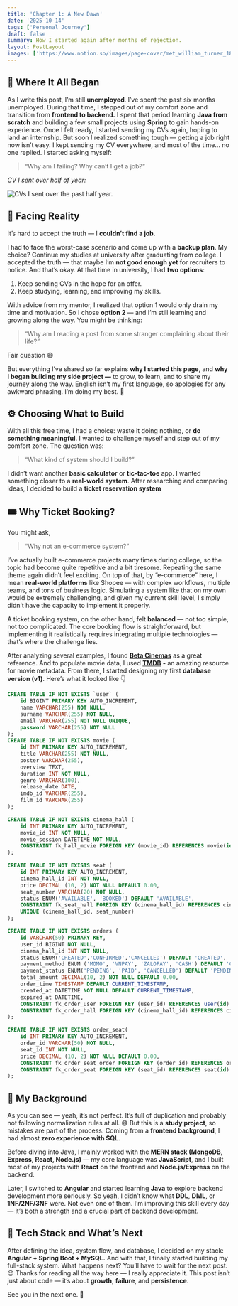 ```yaml
---
title: 'Chapter 1: A New Dawn'
date: '2025-10-14'
tags: ['Personal Journey']
draft: false
summary: How I started again after months of rejection.
layout: PostLayout
images: ['https://www.notion.so/images/page-cover/met_william_turner_1835.jpg']
---
```



## 💭 Where It All Began


As I write this post, I’m still **unemployed**. I’ve spent the past six months unemployed. During that time, I stepped out of my comfort zone and transition from **frontend to backend.** I spent that period learning **Java from scratch** and building a few small projects using **Spring** to gain hands-on experience. Once I felt ready, I started sending my CVs again, hoping to land an internship. 
But soon I realized something tough — getting a job right now isn’t easy. I kept sending my CV everywhere, and most of the time… no one replied. I started asking myself:

> “Why am I failing? Why can’t I get a job?”

_CV I sent over half of year:_


![CVs I sent over the past half year.](https://prod-files-secure.s3.us-west-2.amazonaws.com/efeae8fb-3b44-437e-a57e-be87cac69182/b9c350dd-1fc9-4db6-9810-278939935fe9/Screenshot_from_2025-10-15_01-40-34.png?X-Amz-Algorithm=AWS4-HMAC-SHA256&X-Amz-Content-Sha256=UNSIGNED-PAYLOAD&X-Amz-Credential=ASIAZI2LB4666H37TJB2%2F20251021%2Fus-west-2%2Fs3%2Faws4_request&X-Amz-Date=20251021T171419Z&X-Amz-Expires=3600&X-Amz-Security-Token=IQoJb3JpZ2luX2VjEGEaCXVzLXdlc3QtMiJGMEQCIApgyKBb3rwRoRVWyj7NPecgILneUDezM9aFEWUA5cYqAiBvMU3nQZ6vG6RYaJv83pozLuWK45OhnT1kFb5HMAt8SSr%2FAwgaEAAaDDYzNzQyMzE4MzgwNSIMmt%2FH49%2FkUXwd%2Fxy9KtwDsC4bno6%2BzosBnhgThb0rK%2Br5hcueiqYcVPS2JiuRo%2Fdp0B9AKnS8XT%2Bsam6trf6b9Z3Ppk4eOqk21mMH6DBvVG9zymbKXsHLoPnxLRpV3FLTWdtGdURZtM6T6DKNuaPiYPRsgqzHQpWyJN3VBZ%2Biv3K46YOqvJf4t0nox90Vymoowvdgevj%2FG55WtABEV9kL%2BSrIQlxIwAKZnx8dvZ6dRbh3iMEaprdAnnbBs8cIltl2Dl%2FnR267Z7l4fowwiTF9Gkie2%2BlHX6yEdHB2xJiFVUyuQdp2%2BQPWUfEdifdrF0XngOZrrYUNuPVDzO8WfooIYL%2BStXysSd7ZMw0FRA2l2PHnDim4FwRa0fFd1ITOLDxfGuM7UxpozRfUcvEm%2B644oLraaBO%2BUvr7eh1ckmsAgpiEimOpdQBcHNKjMpWDt3xxZbSz3l1KawGDtYIslfGtywQDoYYaCdh%2BP6B4TLlTvCsnn5BYJJz6CTG1F4JRiEfdvnY4vsJjXTt4VX2YOGFV%2F6N1y3MTz1kMP4BnN7oFp2eb8FjuQ6wKS2WH0%2B9yOowroC6KvZR%2BJRQlMiOFc1mvktyTk0S%2Bh8kS%2BWaBUilIyoNXD5WIF8gfRVRJvzAvVIi4nyR6ofFOsnWAlnsw3ejexwY6pgHXM39AjyVVyEvqHbHCSxpsTSucCW8jAJlC536dNdqJ7nE9Ylsy8qgqzuhLypLFSAYjnVpCJFkxnxHWeZpa4gD84r%2FotFBmZlESg8ZGeAVVkcJwl2I2GC%2FJl8%2B4cvZXL9uAg2xLk0eaOXDBlB8x5r7fnOw%2BAdol%2BSvVkYW%2FgeEK4K%2BjGLKdoJ7EyohLYReR8oZLUIfdEhKlAJ8xj7L6jCezqnY3wlq5&X-Amz-Signature=eb1a98ec40838616e1f318120a531f31dc43f87cc6da50d75b36b43ad5019d39&X-Amz-SignedHeaders=host&x-amz-checksum-mode=ENABLED&x-id=GetObject)


## 🥀 Facing Reality


It’s hard to accept the truth — I **couldn’t find a job**.


I had to face the worst-case scenario and come up with a **backup plan**. My choice? Continue my studies at university after graduating from college. I accepted the truth — that maybe I’m **not good enough yet** for recruiters to notice. And that’s okay. At that time in university, I had **two options**:

1. Keep sending CVs in the hope for an offer.
2. Keep studying, learning, and improving my skills.

With advice from my mentor, I realized that option 1 would only drain my time and motivation. So I chose **option 2** — and I’m still learning and growing along the way. You might be thinking:

> “Why am I reading a post from some stranger complaining about their life?”

Fair question 😅


But everything I’ve shared so far explains **why I started this page**, and **why I began building my side project —** to grow, to learn, and to share my journey along the way. English isn’t my first language, so apologies for any awkward phrasing. I’m doing my best. 🙏


## ⚙️ Choosing What to Build


With all this free time, I had a choice: waste it doing nothing, or **do something meaningful**. I wanted to challenge myself and step out of my comfort zone. The question was:

> “What kind of system should I build?”

I didn’t want another **basic calculator** or **tic-tac-toe** app. I wanted something closer to a **real-world system**. After researching and comparing ideas, I decided to build a **ticket reservation system**


## 🎟️ Why Ticket Booking?


You might ask,

> “Why not an e-commerce system?”

I’ve actually built e-commerce projects many times during college, so the topic had become quite repetitive and a bit tiresome. Repeating the same theme again didn’t feel exciting. On top of that, by “e-commerce” here, I mean **real-world platforms** like Shopee — with complex workflows, multiple teams, and tons of business logic. Simulating a system like that on my own would be extremely challenging, and given my current skill level, I simply didn’t have the capacity to implement it properly.

A ticket booking system, on the other hand, felt **balanced** — not too simple, not too complicated. The core booking flow is straightforward, but implementing it realistically requires integrating multiple technologies — that’s where the challenge lies.



After analyzing several examples, I found [**Beta Cinemas**](https://betacinemas.vn/home.htm) as a great reference. And to populate movie data, I used [**TMDB**](https://www.themoviedb.org/) **-** an amazing resource for movie metadata. From there, I started designing my first **database version (v1)**. Here’s what it looked like 👇


```sql
CREATE TABLE IF NOT EXISTS `user` (
	id BIGINT PRIMARY KEY AUTO_INCREMENT,
	name VARCHAR(255) NOT NULL,
	surname VARCHAR(255) NOT NULL,
	email VARCHAR(255) NOT NULL UNIQUE,
	password VARCHAR(255) NOT NULL
);
CREATE TABLE IF NOT EXISTS movie (
	id INT PRIMARY KEY AUTO_INCREMENT,
	title VARCHAR(255) NOT NULL,
	poster VARCHAR(255),
	overview TEXT,
	duration INT NOT NULL,
	genre VARCHAR(100),
	release_date DATE,
	imdb_id VARCHAR(255),
	film_id VARCHAR(255)
);

CREATE TABLE IF NOT EXISTS cinema_hall (
	id INT PRIMARY KEY AUTO_INCREMENT,
	movie_id INT NOT NULL,
	movie_session DATETIME NOT NULL,
	CONSTRAINT fk_hall_movie FOREIGN KEY (movie_id) REFERENCES movie(id) ON DELETE CASCADE
);

CREATE TABLE IF NOT EXISTS seat (
    id INT PRIMARY KEY AUTO_INCREMENT,
    cinema_hall_id INT NOT NULL,
    price DECIMAL (10, 2) NOT NULL DEFAULT 0.00,
    seat_number VARCHAR(20) NOT NULL,
    status ENUM('AVAILABLE', 'BOOKED') DEFAULT 'AVAILABLE',
    CONSTRAINT fk_seat_hall FOREIGN KEY (cinema_hall_id) REFERENCES cinema_hall(id) ON DELETE CASCADE,
    UNIQUE (cinema_hall_id, seat_number)
);

CREATE TABLE IF NOT EXISTS orders (
	id VARCHAR(50) PRIMARY KEY,
	user_id BIGINT NOT NULL,
	cinema_hall_id INT NOT NULL,
	status ENUM('CREATED','CONFIRMED','CANCELLED') DEFAULT 'CREATED', 
	payment_method ENUM ('MOMO', 'VNPAY', 'ZALOPAY', 'CASH') DEFAULT 'CASH',
	payment_status ENUM('PENDING', 'PAID', 'CANCELLED') DEFAULT 'PENDING',
	total_amount DECIMAL(10, 2) NOT NULL DEFAULT 0.00,
	order_time TIMESTAMP DEFAULT CURRENT_TIMESTAMP,
	created_at DATETIME NOT NULL DEFAULT CURRENT_TIMESTAMP,
	expired_at DATETIME,
	CONSTRAINT fk_order_user FOREIGN KEY (user_id) REFERENCES user(id) ON DELETE CASCADE,
	CONSTRAINT fk_order_hall FOREIGN KEY (cinema_hall_id) REFERENCES cinema_hall(id) ON DELETE CASCADE
);

CREATE TABLE IF NOT EXISTS order_seat(
	id INT PRIMARY KEY AUTO_INCREMENT,
	order_id VARCHAR(50) NOT NULL,
	seat_id INT NOT NULL,
	price DECIMAL (10, 2) NOT NULL DEFAULT 0.00,
	CONSTRAINT fk_order_seat_order FOREIGN KEY (order_id) REFERENCES orders(id) ON DELETE CASCADE,
	CONSTRAINT fk_order_seat FOREIGN KEY (seat_id) REFERENCES seat(id) ON DELETE CASCADE	
);
```


## 🧩 My Background


As you can see — yeah, it’s not perfect. It’s full of duplication and probably not following normalization rules at all. 😅 But this is a **study project**, so mistakes are part of the process. Coming from a **frontend background**, I had almost **zero experience with SQL**.


Before diving into Java, I mainly worked with the **MERN stack (MongoDB, Express, React, Node.js)** — my core language was **JavaScript**, and I built most of my projects with **React** on the frontend and **Node.js/Express** on the backend.


Later, I switched to **Angular** and started learning **Java** to explore backend development more seriously. So yeah, I didn’t know what **DDL**, **DML**, or **1NF/2NF/3NF** were. Not even one of them. I’m improving this skill every day — it’s both a strength and a crucial part of backend development.


## 🔧 Tech Stack and What’s Next


After defining the idea, system flow, and database, I decided on my stack: **Angular + Spring Boot + MySQL.** And with that, I finally started building my full-stack system. What happens next? You’ll have to wait for the next post. 😉 Thanks for reading all the way here — I really appreciate it. This post isn’t just about code — it’s about **growth**, **failure**, and **persistence**.


See you in the next one. 👋

